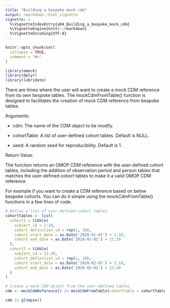 ```yaml
---
title: "Building a bespoke mock cdm"
output: rmarkdown::html_vignette
vignette: >
  %\VignetteIndexEntry{a04_Building_a_bespoke_mock_cdm}
  %\VignetteEngine{knitr::rmarkdown}
  %\VignetteEncoding{UTF-8}
---
```


```r
knitr::opts_chunk$set(
  collapse = TRUE,
  comment = "#>"
)
```

```r
library(omock)
library(dplyr)
library(lubridate)
```

There are times where the user will want to create a mock CDM reference from its own bespoke tables. The mockCdmFromTable() function is designed to facilitates the creation of mock CDM reference from bespoke tables.

Arguments:

- cdm: The name of the CDM object to be modify.

- cohortTable: A list of user-defined cohort tables. Default is NULL.

- seed: A random seed for reproducibility. Default is 1.

Return Value:

The function returns an OMOP CDM reference with the user-defined cohort tables, including the addition of observation period and person tables that matches the user-defined cohort tables to make it a valid OMOP CDM reference.

For example if you want to create a CDM reference based on below bespoke cohorts. You can do it simple using the mockCdmFromTable() functions in a few lines of code.

```r
# Define a list of user-defined cohort tables
cohortTables <- list(
  cohort1 = tibble(
    subject_id = 1:10,
    cohort_definition_id = rep(1, 10),
    cohort_start_date = as.Date('2020-01-01') + 1:10,
    cohort_end_date = as.Date('2020-01-01') + 11:20
  ),
  cohort2 = tibble(
    subject_id = 11:20,
    cohort_definition_id = rep(2, 10),
    cohort_start_date = as.Date('2020-02-01') + 1:10,
    cohort_end_date = as.Date('2020-02-01') + 11:20
  )
)

# Create a mock CDM object from the user-defined tables
cdm <- mockCdmReference() |> mockCdmFromTable(cohortTable = cohortTables)

cdm |> glimpse()

```

